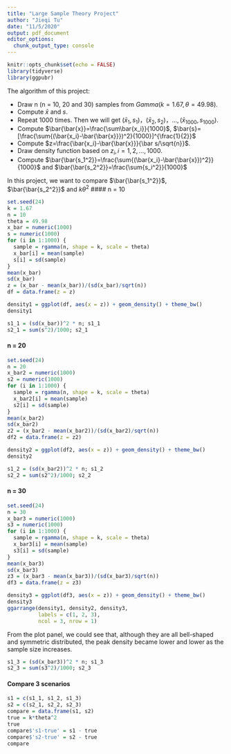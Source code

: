 ```yaml
---
title: "Large Sample Theory Project"
author: "Jieqi Tu"
date: "11/5/2020"
output: pdf_document
editor_options: 
  chunk_output_type: console
---
```


```r
knitr::opts_chunk$set(echo = FALSE)
library(tidyverse)
library(ggpubr)
```

The algorithm of this project:

* Draw n (n = 10, 20 and 30) samples from $Gamma(k=1.67, \theta=49.98)$.
* Compute $\bar x$ and $s$.
* Repeat 1000 times. Then we will get $(\bar x_1, s_1)，(\bar x_2, s_2)，…,(\bar x_{1000}, s_{1000})$.
* Compute $\bar{\bar{x}}=\frac{\sum\bar{x_i}}{1000}$, $\bar{s}=[\frac{\sum{(\bar{x_i}-\bar{\bar{x}}})^2}{1000}]^{\frac{1}{2}}$
* Compute $z=\frac{\bar{x_i}-\bar{\bar{x}}}{\bar s/\sqrt{n}}$.
* Draw density function based on $z_i, i=1, 2, …,1000$.
* Compute $\bar{\bar{s_1^2}}=\frac{\sum{(\bar{x_i}-\bar{\bar{x}})^2}}{1000}$ and $\bar{\bar{s_2^2}}=\frac{\sum{s_i^2}}{1000}$

In this project, we want to compare $\bar{\bar{s_1^2}}$, $\bar{\bar{s_2^2}}$ and $k\theta^2$
#### n = 10
```r
set.seed(24)
k = 1.67
n = 10
theta = 49.98
x_bar = numeric(1000)
s = numeric(1000)
for (i in 1:1000) {
  sample = rgamma(n, shape = k, scale = theta)
  x_bar[i] = mean(sample)
  s[i] = sd(sample)
}
mean(x_bar)
sd(x_bar)
z = (x_bar - mean(x_bar))/(sd(x_bar)/sqrt(n))
df = data.frame(z = z)
```

```r
density1 = ggplot(df, aes(x = z)) + geom_density() + theme_bw()
density1
```

```r
s1_1 = (sd(x_bar))^2 * n; s1_1
s2_1 = sum(s^2)/1000; s2_1
```

#### n = 20
```r
set.seed(24)
n = 20
x_bar2 = numeric(1000)
s2 = numeric(1000)
for (i in 1:1000) {
  sample = rgamma(n, shape = k, scale = theta)
  x_bar2[i] = mean(sample)
  s2[i] = sd(sample)
}
mean(x_bar2)
sd(x_bar2)
z2 = (x_bar2 - mean(x_bar2))/(sd(x_bar2)/sqrt(n))
df2 = data.frame(z = z2)
```

```r
density2 = ggplot(df2, aes(x = z)) + geom_density() + theme_bw()
density2
```

```r
s1_2 = (sd(x_bar2))^2 * n; s1_2
s2_2 = sum(s2^2)/1000; s2_2
```

#### n = 30
```r
set.seed(24)
n = 30
x_bar3 = numeric(1000)
s3 = numeric(1000)
for (i in 1:1000) {
  sample = rgamma(n, shape = k, scale = theta)
  x_bar3[i] = mean(sample)
  s3[i] = sd(sample)
}
mean(x_bar3)
sd(x_bar3)
z3 = (x_bar3 - mean(x_bar3))/(sd(x_bar3)/sqrt(n))
df3 = data.frame(z = z3)
```

```r
density3 = ggplot(df3, aes(x = z)) + geom_density() + theme_bw()
density3
ggarrange(density1, density2, density3,
          labels = c(1, 2, 3),
          ncol = 3, nrow = 1)
```

From the plot panel, we could see that, although they are all bell-shaped and symmetric distributed, the peak density became lower and lower as the sample size increases.
```r
s1_3 = (sd(x_bar3))^2 * n; s1_3
s2_3 = sum(s3^2)/1000; s2_3
```

#### Compare 3 scenarios
```r
s1 = c(s1_1, s1_2, s1_3)
s2 = c(s2_1, s2_2, s2_3)
compare = data.frame(s1, s2)
true = k*theta^2
true
compare$'s1-true' = s1 - true
compare$'s2-true' = s2 - true
compare
```

